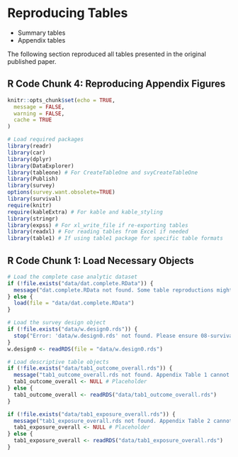 # Reproducing Tables

-   Summary tables
-   Appendix tables

The following section reproduced all tables presented in the original published paper.



## R Code Chunk 4: Reproducing Appendix Figures

```r

knitr::opts_chunk$set(echo = TRUE,
  message = FALSE,
  warning = FALSE,
  cache = TRUE
)
```

```r
# Load required packages
library(readr)
library(car)
library(dplyr)
library(DataExplorer)
library(tableone) # For CreateTableOne and svyCreateTableOne
library(Publish)
library(survey)
options(survey.want.obsolete=TRUE)
library(survival)
require(knitr)
require(kableExtra) # For kable and kable_styling
library(stringr)
library(expss) # For xl_write_file if re-exporting tables
library(readxl) # For reading tables from Excel if needed
library(table1) # If using table1 package for specific table formats

```

## R Code Chunk 1: Load Necessary Objects

```r

# Load the complete case analytic dataset
if (!file.exists("data/dat.complete.RData")) {
  message("dat.complete.RData not found. Some table reproductions might be affected.")
} else {
  load(file = "data/dat.complete.RData")
}

# Load the survey design object
if (!file.exists("data/w.design0.rds")) {
  stop("Error: 'data/w.design0.rds' not found. Please ensure 08-survival-analysis.qmd has been rendered successfully first.")
}
w.design0 <- readRDS(file = "data/w.design0.rds")

# Load descriptive table objects 
if (!file.exists("data/tab1_outcome_overall.rds")) {
  message("tab1_outcome_overall.rds not found. Appendix Table 1 cannot be reproduced from file. Consider generating/saving in Chapter 7.")
  tab1_outcome_overall <- NULL # Placeholder
} else {
  tab1_outcome_overall <- readRDS("data/tab1_outcome_overall.rds")
}

if (!file.exists("data/tab1_exposure_overall.rds")) {
  message("tab1_exposure_overall.rds not found. Appendix Table 2 cannot be reproduced from file. Consider generating/saving in Chapter 7.")
  tab1_exposure_overall <- NULL # Placeholder
} else {
  tab1_exposure_overall <- readRDS("data/tab1_exposure_overall.rds")
}

```

<!-- ```{r , cache=TRUE} -->

<!-- # -->

<!-- ``` -->
